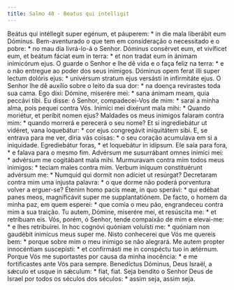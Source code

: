 ```yaml
---
title: Salmo 40 - Beatus qui intelligit
---
```


<div class="grid grid-cols-2 gap-5">
  <span class="text-justify">
    Beátus qui intéllegit super egénum, et páuperem: * in die mala liberábit eum
    Dóminus.
  </span>
  <span class="text-justify">
    Bem-aventurado o que tem em consideração o necessitado e o pobre: * no mau
    dia livrá-lo-á o Senhor.
  </span>
  <span class="text-justify">
    Dóminus consérvet eum, et vivíficet eum, et beátum fáciat eum in terra: * et
    non tradat eum in ánimam inimicórum ejus.
  </span>
  <span class="text-justify">
    O guarde o Senhor e lhe dê vida e o faça feliz na terra: * e o não entregue
    ao poder dos seus inimigos.
  </span>
  <span class="text-justify">
    Dóminus opem ferat illi super lectum dolóris ejus: * univérsum stratum ejus
    versásti in infirmitáte ejus.
  </span>
  <span class="text-justify">
    O Senhor lhe dê auxílio sobre o leito da sua dor: * na doença revirastes
    toda sua cama.
  </span>
  <span class="text-justify">
    Ego dixi: Dómine, miserére mei: * sana ánimam meam, quia peccávi tibi.
  </span>
  <span class="text-justify">
    Eu disse: ó Senhor, compadecei-Vos de mim: * sarai a minha alma, pois pequei
    contra Vós.
  </span>
  <span class="text-justify">
    Inimíci mei dixérunt mala mihi: * Quando moriétur, et períbit nomen ejus?
  </span>
  <span class="text-justify">
    Maldades os meus inimigos falaram contra mim: * quando morrerá e perecerá o
    seu nome?
  </span>
  <span class="text-justify">
    Et si ingrediebátur ut vidéret, vana loquebátur: * cor ejus congregávit
    iniquitátem sibi.
  </span>
  <span class="text-justify">
    E, se entrava para me ver, diria vãs coisas: * o seu coração acumulava em si
    a iniquidade.
  </span>
  <span class="text-justify">
    Egrediebátur foras, * et loquebátur in idípsum.
  </span>
  <span class="text-justify">
    Ele saía para fora, * e falava para o mesmo fim.
  </span>
  <span class="text-justify">
    Advérsum me susurrábant omnes inimíci mei: * advérsum me cogitábant mala
    mihi.
  </span>
  <span class="text-justify">
    Murmuravam contra mim todos meus inimigos: * teciam males contra mim.
  </span>
  <span class="text-justify">
    Verbum iníquum constituérunt advérsum me: * Numquid qui dormit non adíciet
    ut resúrgat?
  </span>
  <span class="text-justify">
    Decretaram contra mim uma injusta palavra: * o que dorme não poderá
    porventura volver a erguer-se?
  </span>
  <span class="text-justify">
    Étenim homo pacis meæ, in quo sperávi: * qui edébat panes meos, magnificávit
    super me supplantatiónem.
  </span>
  <span class="text-justify">
    De facto, o homem da minha paz, em quem esperei: * que comia o meu pão,
    engrandeceu contra mim a sua traição.
  </span>
  <span class="text-justify">
    Tu autem, Dómine, miserére mei, et resúscita me: * et retríbuam eis.
  </span>
  <span class="text-justify">
    Vós, porém, ó Senhor, tende compaixão de mim e elevai-me: * e lhes
    retribuirei.
  </span>
  <span class="text-justify">
    In hoc cognóvi quóniam voluísti me: * quóniam non gaudébit inimícus meus
    super me.
  </span>
  <span class="text-justify">
    Nisto conhecerei que Vós me quereis bem: * porque sobre mim o meu inimigo se
    não alegrará.
  </span>
  <span class="text-justify">
    Me autem propter innocéntiam suscepísti: * et confirmásti me in conspéctu
    tuo in ætérnum.
  </span>
  <span class="text-justify">
    Porque Vós me suportastes por causa da minha inocência: * e me fortificastes
    ante Vós para sempre.
  </span>
  <span class="text-justify">
    Benedíctus Dóminus, Deus Israël, a sǽculo et usque in sǽculum: * fiat, fiat.
  </span>
  <span class="text-justify">
    Seja bendito o Senhor Deus de Israel por todos os séculos dos séculos: *
    assim seja, assim seja.
  </span>
</div>
